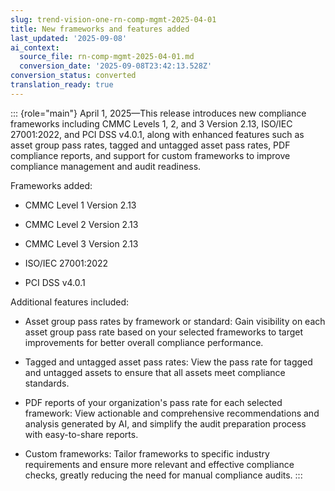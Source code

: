 ```yaml
---
slug: trend-vision-one-rn-comp-mgmt-2025-04-01
title: New frameworks and features added
last_updated: '2025-09-08'
ai_context:
  source_file: rn-comp-mgmt-2025-04-01.md
  conversion_date: '2025-09-08T23:42:13.528Z'
conversion_status: converted
translation_ready: true
---
```


::: {role="main"}
April 1, 2025—This release introduces new compliance frameworks including CMMC Levels 1, 2, and 3 Version 2.13, ISO/IEC 27001:2022, and PCI DSS v4.0.1, along with enhanced features such as asset group pass rates, tagged and untagged asset pass rates, PDF compliance reports, and support for custom frameworks to improve compliance management and audit readiness.

Frameworks added:

- CMMC Level 1 Version 2.13

- CMMC Level 2 Version 2.13

- CMMC Level 3 Version 2.13

- ISO/IEC 27001:2022

- PCI DSS v4.0.1

Additional features included:

- Asset group pass rates by framework or standard: Gain visibility on each asset group pass rate based on your selected frameworks to target improvements for better overall compliance performance.

- Tagged and untagged asset pass rates: View the pass rate for tagged and untagged assets to ensure that all assets meet compliance standards.

- PDF reports of your organization's pass rate for each selected framework: View actionable and comprehensive recommendations and analysis generated by AI, and simplify the audit preparation process with easy-to-share reports.

- Custom frameworks: Tailor frameworks to specific industry requirements and ensure more relevant and effective compliance checks, greatly reducing the need for manual compliance audits.
:::
